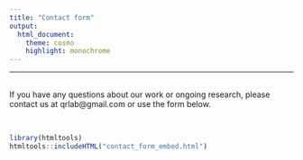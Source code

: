 ```yaml
---
title: "Contact form"
output:
  html_document:
    theme: cosmo
    highlight: monochrome
---
```


------------------------------------------------------------------------

<br> If you have any questions about our work or ongoing research, please contact us at qrlab@gmail.com or use the form below.

<br>

```r
library(htmltools)
htmltools::includeHTML("contact_form_embed.html")
```

